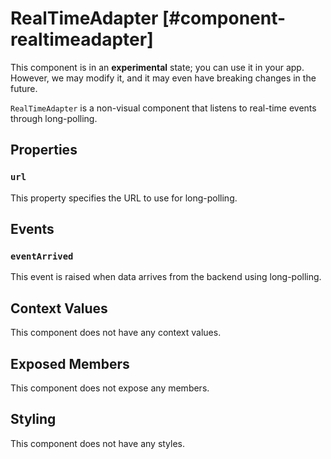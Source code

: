 
# RealTimeAdapter [#component-realtimeadapter]

<Callout type="info" emoji="ℹ️">This component is in an **experimental** state; you can use it in your app. However, we may modify it, and it may even have breaking changes in the future.</Callout>

`RealTimeAdapter` is a non-visual component that listens to real-time events through long-polling.

## Properties

### `url`

This property specifies the URL to use for long-polling.

## Events

### `eventArrived`

This event is raised when data arrives from the backend using long-polling.

## Context Values

This component does not have any context values.

## Exposed Members

This component does not expose any members.

## Styling

This component does not have any styles.
